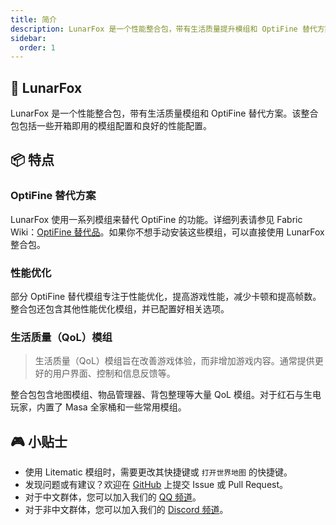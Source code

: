 ```yaml
---
title: 简介
description: LunarFox 是一个性能整合包，带有生活质量提升模组和 OptiFine 替代方案。该整合包包括一些开箱即用的模组配置和良好的性能配置。
sidebar:
  order: 1
---
```



<LinkCard
  title="安装"
  description="LunarFox 整合包安装指南"
  href="lunarfox/installation"
/>

## 🦊 LunarFox

LunarFox 是一个性能整合包，带有生活质量模组和 OptiFine 替代方案。该整合包包括一些开箱即用的模组配置和良好的性能配置。

## 📦 特点

### OptiFine 替代方案

LunarFox 使用一系列模组来替代 OptiFine 的功能。详细列表请参见 Fabric Wiki：[OptiFine 替代品](https://wiki.fabricmc.net/zh_cn:community:optifine_alternatives)。如果你不想手动安装这些模组，可以直接使用 LunarFox 整合包。

### 性能优化

部分 OptiFine 替代模组专注于性能优化，提高游戏性能，减少卡顿和提高帧数。整合包还包含其他性能优化模组，并已配置好相关选项。

### 生活质量（QoL）模组

> 生活质量（QoL）模组旨在改善游戏体验，而非增加游戏内容。通常提供更好的用户界面、控制和信息反馈等。

整合包包含地图模组、物品管理器、背包整理等大量 QoL 模组。对于红石与生电玩家，内置了 Masa 全家桶和一些常用模组。

## 🎮 小贴士

- 使用 Litematic 模组时，需要更改其快捷键或 `打开世界地图` 的快捷键。
- 发现问题或有建议？欢迎在 [GitHub](https://github.com/OrzMiku/lunarfox) 上提交 Issue 或 Pull Request。
- 对于中文群体，您可以加入我们的 [QQ 频道](https://pd.qq.com/s/1vbkit4bj)。
- 对于非中文群体，您可以加入我们的 [Discord 频道](https://discord.gg/z974WwPEJt)。